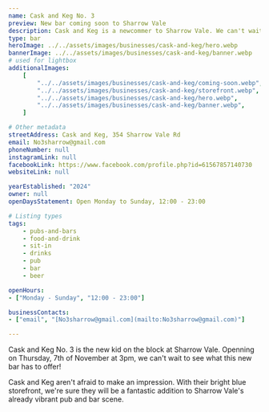 ```yaml
---
name: Cask and Keg No. 3
preview: New bar coming soon to Sharrow Vale
description: Cask and Keg is a newcommer to Sharrow Vale. We can't wait to see more from them soon!
type: bar
heroImage: ../../assets/images/businesses/cask-and-keg/hero.webp
bannerImage: ../../assets/images/businesses/cask-and-keg/banner.webp
# used for lightbox
additionalImages:
    [
        "../../assets/images/businesses/cask-and-keg/coming-soon.webp",
        "../../assets/images/businesses/cask-and-keg/storefront.webp",
        "../../assets/images/businesses/cask-and-keg/hero.webp",
        "../../assets/images/businesses/cask-and-keg/banner.webp",
    ]

# Other metadata
streetAddress: Cask and Keg, 354 Sharrow Vale Rd
email: No3sharrow@gmail.com
phoneNumber: null
instagramLink: null
facebookLink: https://www.facebook.com/profile.php?id=61567857140730
websiteLink: null

yearEstablished: "2024"
owner: null
openDaysStatement: Open Monday to Sunday, 12:00 - 23:00

# Listing types
tags:
    - pubs-and-bars
    - food-and-drink
    - sit-in
    - drinks
    - pub
    - bar
    - beer

openHours:
- ["Monday - Sunday", "12:00 - 23:00"]

businessContacts:
- ["email", "[No3sharrow@gmail.com](mailto:No3sharrow@gmail.com)"]

---
```

Cask and Keg No. 3 is the new kid on the block at Sharrow Vale. Openning on Thursday, 7th of November at 3pm, we can't wait to see what this new bar has to offer!

Cask and Keg aren't afraid to make an impression. With their bright blue storefront, we're sure they will be a fantastic addition to Sharrow Vale's already vibrant pub and bar scene.

